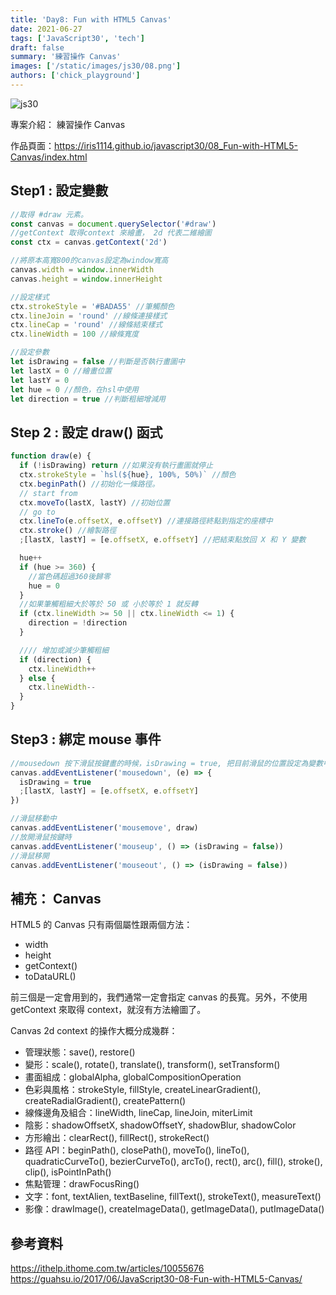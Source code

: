 ```yaml
---
title: 'Day8: Fun with HTML5 Canvas'
date: 2021-06-27
tags: ['JavaScript30', 'tech']
draft: false
summary: '練習操作 Canvas'
images: ['/static/images/js30/08.png']
authors: ['chick_playground']
---
```


![js30](/static/images/js30/08.png)

專案介紹： 練習操作 Canvas

作品頁面：https://iris1114.github.io/javascript30/08_Fun-with-HTML5-Canvas/index.html

## Step1 : 設定變數

```javascript
//取得 #draw 元素。
const canvas = document.querySelector('#draw')
//getContext 取得context 來繪畫， 2d 代表二維繪圖
const ctx = canvas.getContext('2d')

//將原本高寬800的canvas設定為window寬高
canvas.width = window.innerWidth
canvas.height = window.innerHeight

//設定樣式
ctx.strokeStyle = '#BADA55' //筆觸顏色
ctx.lineJoin = 'round' //線條連接樣式
ctx.lineCap = 'round' //線條結束樣式
ctx.lineWidth = 100 //線條寬度

//設定參數
let isDrawing = false //判斷是否執行畫圖中
let lastX = 0 //繪畫位置
let lastY = 0
let hue = 0 //顏色，在hsl中使用
let direction = true //判斷粗細增減用
```

## Step 2 : 設定 draw() 函式

```javascript
function draw(e) {
  if (!isDrawing) return //如果沒有執行畫圖就停止
  ctx.strokeStyle = `hsl(${hue}, 100%, 50%)` //顏色
  ctx.beginPath() //初始化一條路徑。
  // start from
  ctx.moveTo(lastX, lastY) //初始位置
  // go to
  ctx.lineTo(e.offsetX, e.offsetY) //連接路徑終點到指定的座標中
  ctx.stroke() //繪製路徑
  ;[lastX, lastY] = [e.offsetX, e.offsetY] //把結束點放回 X 和 Y 變數

  hue++
  if (hue >= 360) {
    //當色碼超過360後歸零
    hue = 0
  }
  //如果筆觸粗細大於等於 50 或 小於等於 1 就反轉
  if (ctx.lineWidth >= 50 || ctx.lineWidth <= 1) {
    direction = !direction
  }

  //// 增加或減少筆觸粗細
  if (direction) {
    ctx.lineWidth++
  } else {
    ctx.lineWidth--
  }
}
```

## Step3 : 綁定 mouse 事件

```javascript
//mousedown 按下滑鼠按鍵畫的時候，isDrawing = true, 把目前滑鼠的位置設定為變數中的X、Y
canvas.addEventListener('mousedown', (e) => {
  isDrawing = true
  ;[lastX, lastY] = [e.offsetX, e.offsetY]
})

//滑鼠移動中
canvas.addEventListener('mousemove', draw)
//放開滑鼠按鍵時
canvas.addEventListener('mouseup', () => (isDrawing = false))
//滑鼠移開
canvas.addEventListener('mouseout', () => (isDrawing = false))
```

## 補充： Canvas

HTML5 的 Canvas 只有兩個屬性跟兩個方法：

- width
- height
- getContext()
- toDataURL()

前三個是一定會用到的，我們通常一定會指定 canvas 的長寬。另外，不使用 getContext 來取得 context，就沒有方法繪圖了。

Canvas 2d context 的操作大概分成幾群：

- 管理狀態：save(), restore()
- 變形：scale(), rotate(), translate(), transform(), setTransform()
- 畫面組成：globalAlpha, globalCompositionOperation
- 色彩與風格：strokeStyle, fillStyle, createLinearGradient(), createRadialGradient(), createPattern()
- 線條邊角及組合：lineWidth, lineCap, lineJoin, miterLimit
- 陰影：shadowOffsetX, shadowOffsetY, shadowBlur, shadowColor
- 方形繪出：clearRect(), fillRect(), strokeRect()
- 路徑 API：beginPath(), closePath(), moveTo(), lineTo(), quadraticCurveTo(), bezierCurveTo(), arcTo(), rect(), arc(), fill(), stroke(), clip(), isPointInPath()
- 焦點管理：drawFocusRing()
- 文字：font, textAlien, textBaseline, fillText(), strokeText(), measureText()
- 影像：drawImage(), createImageData(), getImageData(), putImageData()

## 參考資料

https://ithelp.ithome.com.tw/articles/10055676
https://guahsu.io/2017/06/JavaScript30-08-Fun-with-HTML5-Canvas/
